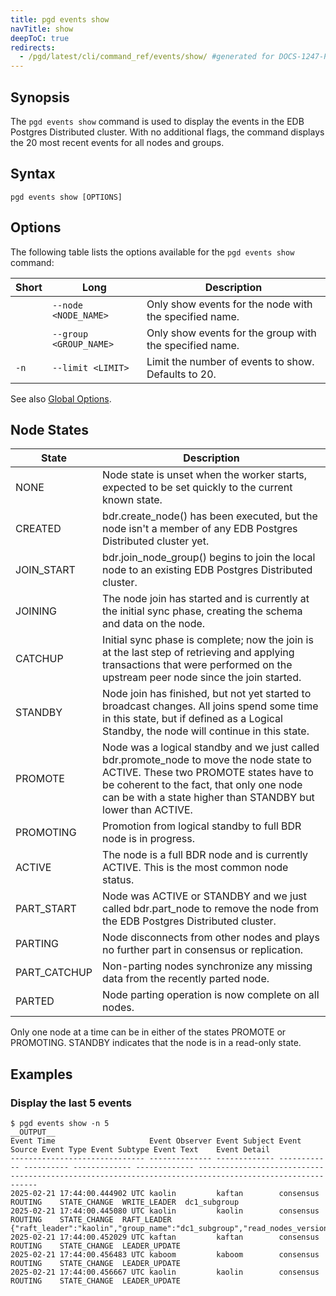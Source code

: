 ```yaml
---
title: pgd events show
navTitle: show
deepToC: true
redirects:
  - /pgd/latest/cli/command_ref/events/show/ #generated for DOCS-1247-PGD-6.0-Docs
---
```


## Synopsis

The `pgd events show` command is used to display the events in the EDB Postgres Distributed cluster. With no additional flags, the command displays the 20 most recent events for all nodes and groups.

## Syntax

```plaintext
pgd events show [OPTIONS]
```

## Options

The following table lists the options available for the `pgd events show` command:

| Short      | Long                 | Description                                             |
|------------|----------------------|---------------------------------------------------------|
|            | `--node <NODE_NAME>`   | Only show events for the node with the specified name.  |
|            | `--group <GROUP_NAME>` | Only show events for the group with the specified name. |
| `-n` |`--limit <LIMIT>`      | Limit the number of events to show. Defaults to 20.     |

See also [Global Options](/pgd/6/reference/cli/command_ref/#global-options).


## Node States
| State        | Description                                                                                                                                                                                                                                  |
|--------------|----------------------------------------------------------------------------------------------------------------------------------------------------------------------------------------------------------------------------------------------|
| NONE         | Node state is unset when the worker starts, expected to be set quickly to the current known state.                                                                                                                                           |
| CREATED      | bdr.create_node() has been executed, but the node isn't a member of any EDB Postgres Distributed cluster yet.                                                                                                                                |
| JOIN_START   | bdr.join_node_group() begins to join the local node to an existing EDB Postgres Distributed cluster.                                                                                                                                         |
| JOINING      | The node join has started and is currently at the initial sync phase, creating the schema and data on the node.                                                                                                                              |
| CATCHUP      | Initial sync phase is complete; now the join is at the last step of retrieving and applying transactions that were performed on the upstream peer node since the join started.                                                               |
| STANDBY      | Node join has finished, but not yet started to broadcast changes. All joins spend some time in this state, but if defined as a Logical Standby, the node will continue in this state.                                                        |
| PROMOTE      | Node was a logical standby and we just called bdr.promote_node to move the node state to ACTIVE. These two PROMOTE states have to be coherent to the fact, that only one node can be with a state higher than STANDBY but lower than ACTIVE. |
| PROMOTING    | Promotion from logical standby to full BDR node is in progress.                                                                                                                                                                              |
| ACTIVE       | The node is a full BDR node and is currently ACTIVE. This is the most common node status.                                                                                                                                                    |
| PART_START   | Node was ACTIVE or STANDBY and we just called bdr.part_node to remove the node from the EDB Postgres Distributed cluster.                                                                                                                    |
| PARTING      | Node disconnects from other nodes and plays no further part in consensus or replication.                                                                                                                                                     |
| PART_CATCHUP | Non-parting nodes synchronize any missing data from the recently parted node.                                                                                                                                                                |
| PARTED       | Node parting operation is now complete on all nodes.                                                                                                                                                                                         |

Only one node at a time can be in either of the states PROMOTE or PROMOTING.
STANDBY indicates that the node is in a read-only state.

## Examples

### Display the last 5 events

```shell
$ pgd events show -n 5
__OUTPUT__
Event Time                     Event Observer Event Subject Event Source Event Type Event Subtype Event Text    Event Detail                                                                                            
------------------------------ -------------- ------------- ------------ ---------- ------------- ------------- --------------------------------------------------------------------------------------------------------
2025-02-21 17:44:00.444902 UTC kaolin         kaftan        consensus    ROUTING    STATE_CHANGE  WRITE_LEADER  dc1_subgroup                                                                                            
2025-02-21 17:44:00.445080 UTC kaolin         kaolin        consensus    ROUTING    STATE_CHANGE  RAFT_LEADER   {"raft_leader":"kaolin","group_name":"dc1_subgroup","read_nodes_version":1,"read_nodes":"kaboom,kaolin"}
2025-02-21 17:44:00.452029 UTC kaftan         kaftan        consensus    ROUTING    STATE_CHANGE  LEADER_UPDATE                                                                                                         
2025-02-21 17:44:00.456483 UTC kaboom         kaboom        consensus    ROUTING    STATE_CHANGE  LEADER_UPDATE                                                                                                         
2025-02-21 17:44:00.456667 UTC kaolin         kaolin        consensus    ROUTING    STATE_CHANGE  LEADER_UPDATE     
```
